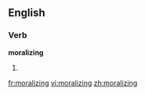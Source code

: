 ==English==

===Verb===
'''moralizing'''

# {{third-person singular of|[[moralize]]}}

[[fr:moralizing]]
[[vi:moralizing]]
[[zh:moralizing]]